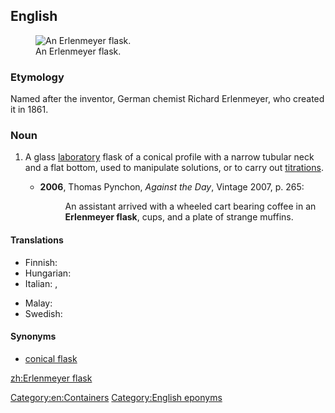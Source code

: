 ==English==
{{wikipedia}}
[[File:Erlenmeyer flask hg.jpg|thumb|An Erlenmeyer flask.]]
===Etymology===
Named after the inventor, German chemist Richard Erlenmeyer, who created it in 1861.

===Noun===
{{en-noun|sg=[[w:Richard August Carl Emil Erlenmeyer|Erlenmeyer]] [[flask]]}}

# {{context|chemistry}} A glass [[laboratory]] flask of a conical profile with a narrow tubular neck and a flat bottom, used to manipulate solutions, or to carry out [[titration]]s.
#* '''2006''', Thomas Pynchon, ''Against the Day'', Vintage 2007, p. 265:
#*: An assistant arrived with a wheeled cart bearing coffee in an '''Erlenmeyer flask''', cups, and a plate of strange muffins.

====Translations====
{{trans-top|conical laboratory flask}}
* Finnish: {{t-|fi|erlenmeyerkolvi}}
* Hungarian: {{t|hu|Erlenmeyer-lombik}}
* Italian: {{t-|it|beuta|f}}, {{t|it|matraccio di Erlenmeyer|m}}
{{trans-mid}}
* Malay: {{t|ms|kelalang kon}}
* Swedish: {{t|sv|E-kolv|c}}
{{trans-bottom}}

====Synonyms====
* [[conical flask]]

[[Category:en:Containers]]
[[Category:English eponyms]]

[[zh:Erlenmeyer flask]]